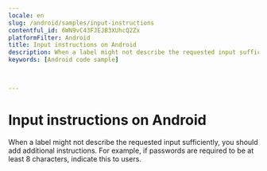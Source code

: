 ```yaml
---
locale: en
slug: /android/samples/input-instructions
contentful_id: 6WN9vC43FJEJB3XUhcQ2Zx
platformFilter: Android
title: Input instructions on Android
description: When a label might not describe the requested input sufficiently, you should add additional instructions.
keywords: [Android code sample]


	
---
```


# Input instructions on Android

When a label might not describe the requested input sufficiently, you should add additional instructions. For example, if passwords are required to be at least 8 characters, indicate this to users.

<CodeSample id="input-instructions" locale="en" platform="android"/>
